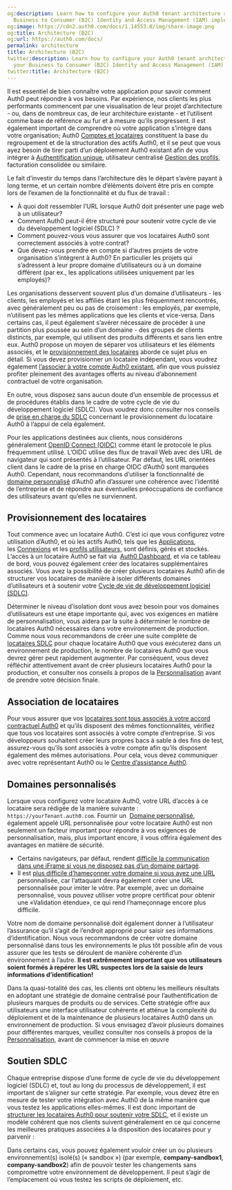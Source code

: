 ```yaml
---
og:description: Learn how to configure your Auth0 tenant architecture affects your
  Business to Consumer (B2C) Identity and Access Management (IAM) implementation.
og:image: https://cdn2.auth0.com/docs/1.14553.0/img/share-image.png
og:title: Architecture (B2C)
og:url: https://auth0.com/docs/
permalink: architecture
title: Architecture (B2C)
twitter:description: Learn how to configure your Auth0 tenant architecture affects
  your Business to Consumer (B2C) Identity and Access Management (IAM) implementation.
twitter:title: Architecture (B2C)
---
```


Il est essentiel de bien connaître votre application pour savoir comment Auth0 peut répondre à vos besoins. Par expérience, nos clients les plus performants commencent par une visualisation de leur projet d’architecture - ou, dans de nombreux cas, de leur architecture existante - et l’utilisent comme base de référence au fur et à mesure qu’ils progressent. Il est également important de comprendre où votre application s’intègre dans votre organisation; Auth0 [Comptes et locataires](/get-started/create-tenants) constituent la base du regroupement et de la structuration des actifs Auth0, et il se peut que vous ayez besoin de tirer parti d’un déploiement Auth0 existant afin de vous intégrer à [Authentification unique](/single-sign-on), utilisateur centralisé [Gestion des profils](/architecture-scenarios/b2c/profile-management), facturation consolidée ou similaire.



Le fait d’investir du temps dans l’architecture dès le départ s’avère payant à long terme, et un certain nombre d’éléments doivent être pris en compte lors de l’examen de la fonctionnalité et du flux de travail :

* À quoi doit ressembler l’URL lorsque Auth0 doit présenter une page web à un utilisateur?
* Comment Auth0 peut-il être structuré pour soutenir votre cycle de vie du développement logiciel (SDLC) ?
* Comment pouvez-vous vous assurer que vos locataires Auth0 sont correctement associés à votre contrat?
* Que devez-vous prendre en compte si d’autres projets de votre organisation s’intègrent à Auth0? En particulier les projets qui s’adressent à leur propre domaine d’utilisateurs ou à un domaine différent (par ex., les applications utilisées uniquement par les employés)?

Les organisations desservent souvent plus d’un domaine d’utilisateurs - les clients, les employés et les affiliés étant les plus fréquemment rencontrés, avec généralement peu ou pas de croisement : les employés, par exemple, n’utilisent pas les mêmes applications que les clients et vice-versa. Dans certains cas, il peut également s’avérer nécessaire de procéder à une partition plus poussée au sein d’un domaine - des groupes de clients distincts, par exemple, qui utilisent des produits différents et sans lien entre eux. Auth0 propose un moyen de séparer vos utilisateurs et les éléments associés, et le [provisionnement des locataires](#tenant-provision) aborde ce sujet plus en détail. Si vous devez provisionner un locataire indépendant, vous voudrez également [l’associer à votre compte Auth0 existant](#tenant-association), afin que vous puissiez profiter pleinement des avantages offerts au niveau d’abonnement contractuel de votre organisation.



En outre, vous disposez sans aucun doute d’un ensemble de processus et de procédures établis dans le cadre de votre cycle de vie du développement logiciel (SDLC). Vous voudrez donc consulter nos conseils de [prise en charge du SDLC](#sdlc-support) concernant le provisionnement du locataire Auth0 à l’appui de cela également.

Pour les applications destinées aux clients, nous considérons généralement [OpenID Connect (OIDC)](/protocols/openid-connect-protocol) comme étant le protocole le plus fréquemment utilisé. L’OIDC utilise des flux de travail Web avec des URL de navigateur qui sont présentés à l’utilisateur. Par défaut, les URL orientées client dans le cadre de la prise en charge OIDC d’Auth0 sont marquées Auth0. Cependant, nous recommandons d’utiliser la fonctionnalité de [domaine personnalisé](#custom-domains) d’Auth0 afin d’assurer une cohérence avec l’identité de l’entreprise et de répondre aux éventuelles préoccupations de confiance des utilisateurs avant qu’elles ne surviennent.



## Provisionnement des locataires

Tout commence avec un locataire Auth0. C’est ici que vous configurez votre utilisation d’Auth0, et où les actifs Auth0, tels que les [Applications](/applications), les [Connexions](/connections) et les [profils utilisateurs](/architecture-scenarios/b2c/profile-management), sont définis, gérés et stockés. L’accès à un locataire Auth0 se fait via  [Auth0 Dashboard](/get-started/dashboard), et via ce tableau de bord, vous pouvez également créer des locataires supplémentaires associés. Vous avez la possibilité de créer plusieurs locataires Auth0 afin de structurer vos locataires de manière à isoler différents domaines d’utilisateurs et à soutenir votre [Cycle de vie de développement logiciel (SDLC)](#sdlc-support).



Déterminer le niveau d’isolation dont vous avez besoin pour vos domaines d’utilisateurs est une étape importante qui, avec vos exigences en matière de personnalisation, vous aidera par la suite à déterminer le nombre de locataires Auth0 nécessaires dans votre environnement de production. Comme nous vous recommandons de créer une suite complète de [locataires SDLC](#sdlc-support) pour chaque locataire Auth0 que vous exécuterez dans un environnement de production, le nombre de locataires Auth0 que vous devrez gérer peut rapidement augmenter. Par conséquent, vous devez réfléchir attentivement avant de créer plusieurs locataires Auth0 pour la production, et consulter nos conseils à propos de la [Personnalisation](/architecture-scenarios/b2c/branding) avant de prendre votre décision finale.

## Association de locataires

Pour vous assurer que vos [locataires sont tous associés à votre accord contractuel Auth0](/get-started/create-tenants/child-tenants) et qu’ils disposent des mêmes fonctionnalités, vérifiez que tous vos locataires sont associés à votre compte d’entreprise. Si vos développeurs souhaitent créer leurs propres bacs à sable à des fins de test, assurez-vous qu’ils sont associés à votre compte afin qu’ils disposent également des mêmes autorisations. Pour cela, vous devez communiquer avec votre représentant Auth0 ou le [Centre d’assistance Auth0](https://support.auth0.com).

## Domaines personnalisés

Lorsque vous configurez votre locataire Auth0, votre URL d’accès à ce locataire sera rédigée de la manière suivante : `https://yourTenant.auth0.com`. Fournir un  [Domaine personnalisé](/custom-domains), également appelé URL personnalisée pour votre locataire Auth0 est non seulement un facteur important pour répondre à vos exigences de personnalisation, mais, plus important encore, il vous offrira également des avantages en matière de sécurité.

* Certains navigateurs, par défaut, rendent [difficile la communication dans une iFrame si vous ne disposez pas d’un domaine partagé](/troubleshoot/troubleshoot-authentication/renew-tokens-when-using-safari).
* Il est [plus difficile d’hameçonner votre domaine si vous avez une URL](https://auth0.com/blog/introducing-custom-domains-preview-with-auth0/) personnalisée, car l’attaquant devra également créer une URL personnalisée pour imiter le vôtre. Par exemple, avec un domaine personnalisé, vous pouvez utiliser votre propre certificat pour obtenir une «Validation étendue», ce qui rend l’hameçonnage encore plus difficile.



Votre nom de domaine personnalisé doit également donner à l’utilisateur l’assurance qu’il s’agit de l’endroit approprié pour saisir ses informations d’identification. Nous vous recommandons de créer votre domaine personnalisé dans tous les environnements le plus tôt possible afin de vous assurer que les tests se déroulent de manière cohérente d’un environnement à l’autre. **Il est extrêmement important que vos utilisateurs soient formés à repérer les URL suspectes lors de la saisie de leurs informations d’identification!**



Dans la quasi-totalité des cas, les clients ont obtenu les meilleurs résultats en adoptant une stratégie de domaine centralisé pour l’authentification de plusieurs marques de produits ou de services. Cette stratégie offre aux utilisateurs une interface utilisateur cohérente et atténue la complexité du déploiement et de la maintenance de plusieurs locataires Auth0 dans un environnement de production. Si vous envisagez d’avoir plusieurs domaines pour différentes marques, veuillez consulter nos conseils à propos de la [Personnalisation](/architecture-scenarios/b2c/branding), avant de commencer la mise en œuvre

## Soutien SDLC

Chaque entreprise dispose d’une forme de cycle de vie du développement logiciel (SDLC) et, tout au long du processus de développement, il est important de s’aligner sur cette stratégie. Par exemple, vous devez être en mesure de tester votre intégration avec Auth0 de la même manière que vous testez les applications elles-mêmes. Il est donc important de [structurer les locataires Auth0 pour soutenir votre SDLC](/get-started/create-tenants/set-up-multiple-environments), et il existe un modèle cohérent que nos clients suivent généralement en ce qui concerne les meilleures pratiques associées à la disposition des locataires pour y parvenir :



Dans certains cas, vous pouvez également vouloir créer un ou plusieurs environnement(s) isolé(s) (« sandbox ») (par exemple, **company-sandbox1**, **company-sandbox2**) afin de pouvoir tester les changements sans compromettre votre environnement de développement. Il peut s’agir de l’emplacement où vous testez les scripts de déploiement, etc.